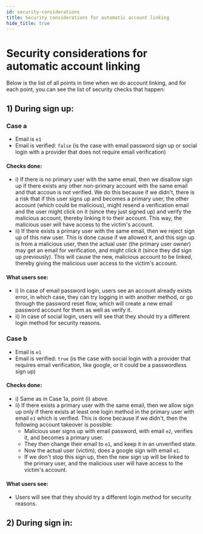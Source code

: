 ```yaml
---
id: security-considerations
title: Security considerations for automatic account linking
hide_title: true
---
```


<!-- COPY DOCS -->
<!-- ./thirdpartyemailpassword/common-customizations/account-linking/security-considerations.mdx -->


<MultiTenancyPaidBanner />

# Security considerations for automatic account linking

Below is the list of all points in time when we do account linking, and for each point, you can see the list of security checks that happen:

## 1) During sign up:

### Case a
- Email is `e1`
- Email is verified: `false` (is the case with email password sign up or social login with a provider that does not require email verification)

#### Checks done:
- i) If there is no primary user with the same email, then we disallow sign up if there exists any other non-primary account with the same email and that accoun is not verified. We do this because if we didn't, there is a risk that if this user signs up and becomes a primary user, the other account (which could be malicious), might resend a verification email and the user might click on it (since they just signed up) and verify the malicious account, thereby linking it to their account. This way, the malicious user will have access to the victim's account.
- ii) If there exists a primary user with the same email, then we reject sign up of this new user. This is done cause if we allowed it, and this sign up is from a malicious user, then the actual user (the primary user owner) may get an email for verification, and might click it (since they did sign up previously). This will cause the new, malicious account to be linked, thereby giving the malicious user access to the victim's account. 

#### What users see: 
- i) In case of email password login, users see an account already exists error, in which case, they can try logging in with another method, or go through the password reset flow, which will create a new email password account for them as well as verify it.
- ii) In case of social login, users will see that they should try a different login method for security reasons.

### Case b

- Email is `e1`
- Email is verified: `true` (is the case with social login with a provider that requires email verification, like google, or it could be a passwordless sign up)

#### Checks done:
- i) Same as in Case 1a, point (i) above.
- ii) If there exists a primary user with the same email, then we allow sign up only if there exists at least one login method in the primary user with email `e1` which is verified. This is done because if we didn't, then the following account takeover is possible:
    - Malicious user signs up with email password, with email `e2`, verifies it, and becomes a primary user.
    - They then change their email to `e1`, and keep it in an unverified state.
    - Now the actual user (victim), does a google sign with email `e1`.
    - If we don't stop this sign up, then the new sign up will be linked to the primary user, and the malicious user will have access to the victim's account.

#### What users see: 
- Users will see that they should try a different login method for security reasons.

## 2) During sign in: